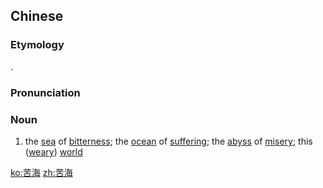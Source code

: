 ==Chinese==
{{zh-forms}}

===Etymology===
{{calque|zh|sa|दुःख समुद्र}}.

===Pronunciation===
{{zh-pron
|m=kǔhǎi
|c=fu2 hoi2
|h=pfs=khú-hói
|mn=khó͘-hái
|w=2khu he
|cat=n
}}

===Noun===
{{zh-noun}}

# {{lb|zh|Buddhism}} the [[sea]] of [[bitterness]]; the [[ocean]] of [[suffering]]; the [[abyss]] of [[misery]]; this ([[weary]]) [[world]]
#: {{zh-x|脫離 苦海|to escape from '''the abyss of misery'''}}

[[ko:苦海]]
[[zh:苦海]]